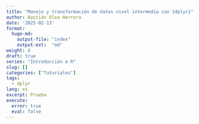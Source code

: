 ```yaml
---
title: "Manejo y transformación de datos nivel intermedio con {dplyr}"
author: Bastián Olea Herrera
date: '2025-02-13'
format: 
  hugo-md:
    output-file: "index"
    output-ext:  "md"
weight: 8
draft: true
series: "Introducción a R"
slug: []
categories: ["Tutoriales"]
tags:
  - dplyr
lang: es
excerpt: Prueba
execute: 
  error: true
  eval: false
---
```


